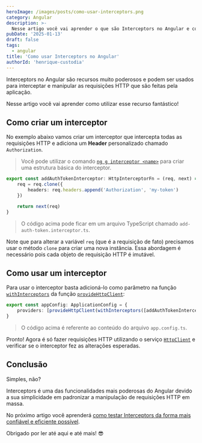 ```yaml
---
heroImage: /images/posts/como-usar-interceptors.png
category: Angular
description: >-
  Nesse artigo você vai aprender o que são Interceptors no Angular e como utilizar esse recurso para interceptar e manipular as requisições HTTP.
pubDate: '2025-01-13'
draft: false
tags:
  - angular
title: 'Como usar Interceptors no Angular'
authorId: 'henrique-custodia'
---
```



Interceptors no Angular são recursos muito poderosos e podem ser usados para interceptar e
manipular as requisições HTTP que são feitas pela aplicação.

Nesse artigo você vai aprender como utilizar esse recurso fantástico!

## Como criar um interceptor

No exemplo abaixo vamos criar um interceptor que intercepta todas as requisições HTTP e adiciona um **Header** personalizado chamado `Authorization`.

> Você pode utilizar o comando [`ng g interceptor <name>`](https://angular.dev/cli/generate/interceptor) para criar uma estrutura básica do interceptor.

```ts
export const addAuthTokenInterceptor: HttpInterceptorFn = (req, next) => {
	req = req.clone({
		headers: req.headers.append('Authorization', 'my-token')
	})

	return next(req)
}
```

> O código acima pode ficar em um arquivo TypeScript chamado `add-auth-token.interceptor.ts`.

Note que para alterar a variável `req` (que é a requisição de fato) precisamos usar o método `clone` para criar uma nova instância.
Essa abordagem é necessário pois cada objeto de requisição HTTP é imutável.

## Como usar um interceptor

Para usar o interceptor basta adicioná-lo como parâmetro na função [`withInterceptors`](https://angular.dev/api/common/http/withInterceptors#) da função [`provideHttpClient`](https://angular.dev/api/common/http/provideHttpClient#):

```ts
export const appConfig: ApplicationConfig = {
	providers: [provideHttpClient(withInterceptors([addAuthTokenInterceptor]))]
}
```

> O código acima é referente ao conteúdo do arquivo `app.config.ts`.

Pronto! Agora é só fazer requisições HTTP utilizando o serviço [`HttpClient`](https://angular.dev/api/common/http/HttpClient) e verificar se o interceptor fez as alterações esperadas.

## Conclusão

Simples, não?

Interceptors é uma das funcionalidades mais poderosas do Angular devido a sua
simplicidade em padronizar a manipulação de requisições HTTP em massa.

No próximo artigo você aprenderá [como testar Interceptors da forma mais confiável e eficiente possível](https://blog.codedimension.com.br/post/como-testar-interceptors/).

Obrigado por ler até aqui e até mais! 😎
